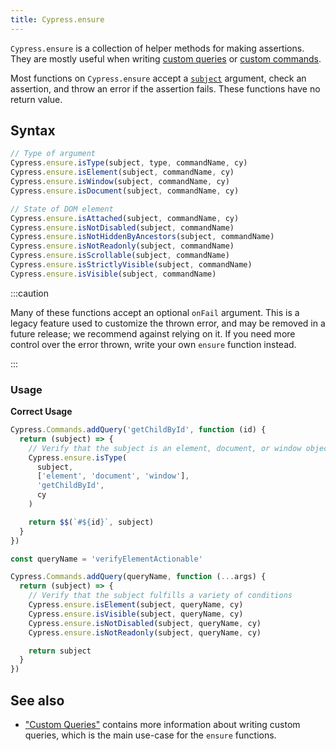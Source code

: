 ```yaml
---
title: Cypress.ensure
---
```


`Cypress.ensure` is a collection of helper methods for making assertions. They
are mostly useful when writing [custom queries](/api/cypress-api/custom-queries)
or [custom commands](/api/cypress-api/custom-commands).

Most functions on `Cypress.ensure` accept a
[`subject`](/guides/core-concepts/introduction-to-cypress#Subject-Management)
argument, check an assertion, and throw an error if the assertion fails. These
functions have no return value.

## Syntax

```javascript
// Type of argument
Cypress.ensure.isType(subject, type, commandName, cy)​
Cypress.ensure.isElement(subject, commandName, cy)​
Cypress.ensure.isWindow(subject, commandName, cy)
Cypress.ensure.isDocument(subject, commandName, cy)​

// State of DOM element
Cypress.ensure.isAttached(subject, commandName, cy)​
Cypress.ensure.isNotDisabled(subject, commandName)​
Cypress.ensure.isNotHiddenByAncestors(subject, commandName)​
Cypress.ensure.isNotReadonly(subject, commandName)​
Cypress.ensure.isScrollable(subject, commandName)​
Cypress.ensure.isStrictlyVisible(subject, commandName)​
Cypress.ensure.isVisible(subject, commandName)​
```

:::caution

Many of these functions accept an optional `onFail` argument. This is a legacy
feature used to customize the thrown error, and may be removed in a future
release; we recommend against relying on it. If you need more control over the
error thrown, write your own `ensure` function instead.

:::

### Usage

<Icon name="check-circle" color="green" /> **Correct Usage**

```javascript
Cypress.Commands.addQuery('getChildById', function (id) {
  return (subject) => {
    // Verify that the subject is an element, document, or window object
    Cypress.ensure.isType(
      subject,
      ['element', 'document', 'window'],
      'getChildById',
      cy
    )

    return $$(`#${id}`, subject)
  }
})

const queryName = 'verifyElementActionable'

Cypress.Commands.addQuery(queryName, function (...args) {
  return (subject) => {
    // Verify that the subject fulfills a variety of conditions
    Cypress.ensure.isElement(subject, queryName, cy)
    Cypress.ensure.isVisible(subject, queryName, cy)
    Cypress.ensure.isNotDisabled(subject, queryName, cy)
    Cypress.ensure.isNotReadonly(subject, queryName, cy)

    return subject
  }
})
```

## See also

- ["Custom Queries"](/api/cypress-api/custom-queries) contains more information
  about writing custom queries, which is the main use-case for the `ensure`
  functions.
